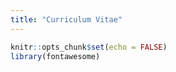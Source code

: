 ```yaml
---
title: "Curriculum Vitae"
---
```


```r
knitr::opts_chunk$set(echo = FALSE)
library(fontawesome)
```

<!-- ###  `r fa("scroll", fill = "#244968")` [Professional](https://github.com/souzayuri/cv/raw/main/cv-yuri-souza.pdf) (Click to download the `r fa("file-pdf", fill = "red")`)

`r fa("link")` Or click [here](https://github.com/souzayuri/cv/blob/main/cv-yuri-souza.pdf) to access it on my `r fa("github", fill = "#244968")` -->

<object data="https://github.com/souzayuri/cv/blob/9e2f4df9ce67024efb3c584666a9b7332b6684c2/cv-yuri-souza.pdf#toolbar=0&navpanes=0&scrollbar=0" type="application/pdf" width="100%" height="600px"> 
</object>

<!-- ### ###  `r fa("scroll", fill = "#397298")` [Academic](https://github.com/souzayuri/cv/raw/main/YuriSSouza_cv_10-16-2022.pdf) (Click to download the `r fa("file-pdf", fill = "red")`)

`r fa("link")` Or click [here](https://github.com/souzayuri/cv/blob/main/YuriSSouza_cv_10-16-2022.pdf) to access it on my `r fa("github", fill = "#244968")`  

<embed src="D:/souzayuri.github.com/data/documents/YuriSSouza_cv_10-16-2022.pdf" type="application/pdf" width="100%" height="600px" />











<!-- ###  `r fa("scroll", fill = "#244968")` [Professional](https://github.com/souzayuri/cv/raw/main/cv-yuri-souza.pdf) (Click to download the `r fa("file-pdf", fill = "red")`)

`r fa("link")` Or click [here](https://github.com/souzayuri/cv/blob/main/cv-yuri-souza.pdf) to access it on my `r fa("github", fill = "#244968")` 

.        
.        
.           
.  

###  `r fa("scroll", fill = "#397298")` [Academic](https://github.com/souzayuri/cv/raw/main/YuriSSouza_cv_10-16-2022.pdf) (Click to download the `r fa("file-pdf", fill = "red")`)

`r fa("link")` Or click [here](https://github.com/souzayuri/cv/blob/main/YuriSSouza_cv_10-16-2022.pdf) to access it on my `r fa("github", fill = "#244968")`  

<!-- adding share buttons on the right side of the page -->
<!-- AddToAny BEGIN -->
<div class="a2a_kit a2a_kit_size_32 a2a_floating_style a2a_vertical_style" style="right:0px; top:150px; data-a2a-url="https://souzayuri.github.io/cv.html" data-a2a-title="Yuri Souza">
<a class="a2a_button_twitter"></a>
</div>
<script>
var a2a_config = a2a_config || {};
a2a_config.onclick = 1;
</script>
<script async src="https://static.addtoany.com/menu/page.js"></script>
<!-- AddToAny END -->